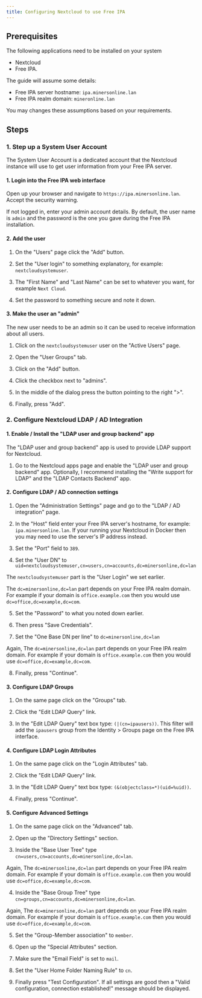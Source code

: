 ```yaml
---
title: Configuring Nextcloud to use Free IPA
---
```



## Prerequisites

The following applications need to be installed on your system

- Nextcloud
- Free IPA.

The guide will assume some details:

- Free IPA server hostname: `ipa.minersonline.lan`
- Free IPA realm domain: `mineronline.lan`

You may changes these assumptions based on your requirements.

## Steps

### 1. Step up a System User Account

The System User Account is a dedicated account that the Nextcloud instance will use to get user information from your Free IPA server.

#### 1. Login into the Free IPA web interface

Open up your browser and navigate to `https://ipa.minersonline.lan`. Accept the security warning.

If not logged in, enter your admin account details. By default, the user name is `admin` and the password is the one you gave during the Free IPA installation.

#### 2. Add the user

1. On the "Users" page click the "Add" button.

2. Set the "User login" to something explanatory, for example: `nextcloudsystemuser`.

3. The "First Name" and "Last Name" can be set to whatever you want, for example `Next Cloud`.

4. Set the password to something secure and note it down.

#### 3. Make the user an "admin"

The new user needs to be an admin so it can be used to receive information about all users.

1. Click on the `nextcloudsystemuser` user on the "Active Users" page.

2. Open the "User Groups" tab.

3. Click on the "Add" button.

4. Click the checkbox next to "admins".

5. In the middle of the dialog press the button pointing to the right ">".

6. Finally, press "Add".

### 2. Configure Nextcloud LDAP / AD Integration

#### 1. Enable / Install the "LDAP user and group backend" app

The "LDAP user and group backend" app is used to provide LDAP support for Nextcloud.

1. Go to the Nextcloud apps page and enable the "LDAP user and group backend" app. Optionally, I recommend installing the "Write support for LDAP" and the "LDAP Contacts Backend" app.

#### 2. Configure LDAP / AD connection settings

1. Open the "Administration Settings" page and go to the "LDAP / AD integration" page.

2. In the "Host" field enter your Free IPA server's hostname, for example: `ipa.minersonline.lan`. If your running your Nextcloud in Docker then you may need to use the server's IP address instead.

3. Set the "Port" field to `389`.

4. Set the "User DN" to `uid=nextcloudsystemuser,cn=users,cn=accounts,dc=minersonline,dc=lan`

<InlineNotification>

The `nextcloudsystemuser` part is the "User Login" we set earlier.

The `dc=minersonline,dc=lan` part depends on your Free IPA realm domain. For example if your domain is `office.example.com` then you would use `dc=office,dc=example,dc=com`.
</InlineNotification>

5. Set the "Password" to what you noted down earlier.

6. Then press "Save Credentials".

7. Set the "One Base DN per line" to `dc=minersonline,dc=lan`

<InlineNotification>

Again, The `dc=minersonline,dc=lan` part depends on your Free IPA realm domain. For example if your domain is `office.example.com` then you would use `dc=office,dc=example,dc=com`.
</InlineNotification>

8. Finally, press "Continue".

#### 3. Configure LDAP Groups

1. On the same page click on the "Groups" tab.

2. Click the "Edit LDAP Query" link.

3. In the "Edit LDAP Query" text box type: `(|(cn=ipausers))`. This filter will add the `ipausers` group from the Identity > Groups page on the Free IPA interface.

#### 4. Configure LDAP Login Attributes

1. On the same page click on the "Login Attributes" tab.

2. Click the "Edit LDAP Query" link.

3. In the "Edit LDAP Query" text box type: `(&(objectclass=*)(uid=%uid))`.

4. Finally, press "Continue".

#### 5. Configure Advanced Settings

1. On the same page click on the "Advanced" tab.

2. Open up the "Directory Settings" section.

3. Inside the "Base User Tree" type `cn=users,cn=accounts,dc=minersonline,dc=lan`.

<InlineNotification>

Again, The `dc=minersonline,dc=lan` part depends on your Free IPA realm domain. For example if your domain is `office.example.com` then you would use `dc=office,dc=example,dc=com`.
</InlineNotification>

4. Inside the "Base Group Tree" type `cn=groups,cn=accounts,dc=minersonline,dc=lan`.

<InlineNotification>

Again, The `dc=minersonline,dc=lan` part depends on your Free IPA realm domain. For example if your domain is `office.example.com` then you would use `dc=office,dc=example,dc=com`.
</InlineNotification>

5. Set the "Group-Member association" to `member`.

6. Open up the "Special Attributes" section.

7. Make sure the "Email Field" is set to `mail`.

8. Set the "User Home Folder Naming Rule" to `cn`.

9. Finally press "Test Configuration". If all settings are good then a "Valid configuration, connection established!" message should be displayed.
